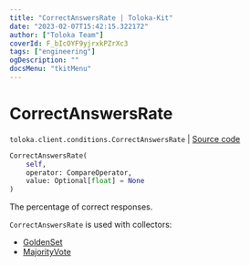 ```yaml
---
title: "CorrectAnswersRate | Toloka-Kit"
date: "2023-02-07T15:42:15.322172"
author: ["Toloka Team"]
coverId: F_bIcOYF9yjrxkPZrXc3
tags: ["engineering"]
ogDescription: ""
docsMenu: "tkitMenu"
---
```


# CorrectAnswersRate
`toloka.client.conditions.CorrectAnswersRate` | [Source code](https://github.com/Toloka/toloka-kit/blob/v1.1.3/src/client/conditions.py#L156)

```python
CorrectAnswersRate(
    self,
    operator: CompareOperator,
    value: Optional[float] = None
)
```

The percentage of correct responses.

`CorrectAnswersRate` is used with collectors:
- [GoldenSet](/docs-new/toloka-kit/reference/toloka.client.collectors.GoldenSet)
- [MajorityVote](/docs-new/toloka-kit/reference/toloka.client.collectors.MajorityVote)
